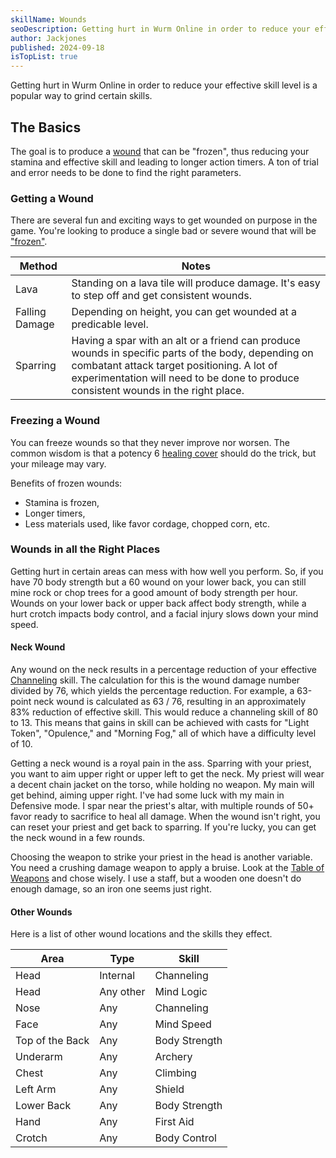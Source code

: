 ```yaml
---
skillName: Wounds
seoDescription: Getting hurt in Wurm Online in order to reduce your effective skill level is a popular way to grind certain skills.
author: Jackjones
published: 2024-09-18
isTopList: true
---
```

Getting hurt in Wurm Online in order to reduce your effective skill level is a popular way to grind certain skills.

## The Basics

The goal is to produce a [wound](https://www.wurmpedia.com/index.php/Wound) that can be "frozen", thus reducing your stamina and effective skill and leading to longer action timers. A ton of trial and error needs to be done to find the right parameters.

### Getting a Wound

There are several fun and exciting ways to get wounded on purpose in the game. You're looking to produce a single bad or severe wound that will be ["frozen"](#freezing-a-wound).

| Method | Notes |
|- | -|
| Lava | Standing on a lava tile will produce damage. It's easy to step off and get consistent wounds. |
| Falling Damage | Depending on height, you can get wounded at a predicable level. |
| Sparring | Having a spar with an alt or a friend can produce wounds in specific parts of the body, depending on combatant attack target positioning. A lot of experimentation will need to be done to produce consistent wounds in the right place. |

### Freezing a Wound

You can freeze wounds so that they never improve nor worsen. The common wisdom is that a potency 6 [healing cover](https://www.wurmpedia.com/index.php/Healing_cover) should do the trick, but your mileage may vary.

Benefits of frozen wounds:

- Stamina is frozen,
- Longer timers,
- Less materials used, like favor cordage, chopped corn, etc.

### Wounds in all the Right Places

Getting hurt in certain areas can mess with how well you perform. So, if you have 70 body strength but a 60 wound on your lower back, you can still mine rock or chop trees for a good amount of body strength per hour. Wounds on your lower back or upper back affect body strength, while a hurt crotch impacts body control, and a facial injury slows down your mind speed.

#### Neck Wound

Any wound on the neck results in a percentage reduction of your effective [Channeling](/skills/channeling) skill. The calculation for this is the wound damage number divided by 76, which yields the percentage reduction. For example, a 63-point neck wound is calculated as 63 / 76, resulting in an approximately 83% reduction of effective skill. This would reduce a channeling skill of 80 to 13. This means that gains in skill can be achieved with casts for "Light Token", "Opulence," and "Morning Fog," all of which have a difficulty level of 10.

Getting a neck wound is a royal pain in the ass. Sparring with your priest, you want to aim upper right or upper left to get the neck. My priest will wear a decent chain jacket on the torso, while holding no weapon. My main will get behind, aiming upper right. I've had some luck with my main in Defensive mode. I spar near the priest's altar, with multiple rounds of 50+ favor ready to sacrifice to heal all damage. When the wound isn't right, you can reset your priest and get back to sparring. If you're lucky, you can get the neck wound in a few rounds.

Choosing the weapon to strike your priest in the head is another variable. You need a crushing damage weapon to apply a bruise. Look at the [Table of Weapons](https://www.wurmpedia.com/index.php/Table_of_weapons) and chose wisely. I use a staff, but a wooden one doesn't do enough damage, so an iron one seems just right.

#### Other Wounds

Here is a list of other wound locations and the skills they effect.

| Area | Type | Skill |
| - | - | - |
| Head | Internal | Channeling |
| Head | Any other | Mind Logic |
| Nose | Any | Channeling |
| Face | Any | Mind Speed |
| Top of the Back | Any | Body Strength |
| Underarm | Any | Archery |
| Chest | Any | Climbing |
| Left Arm | Any | Shield |
| Lower Back | Any | Body Strength |
| Hand | Any | First Aid |
| Crotch | Any | Body Control |
